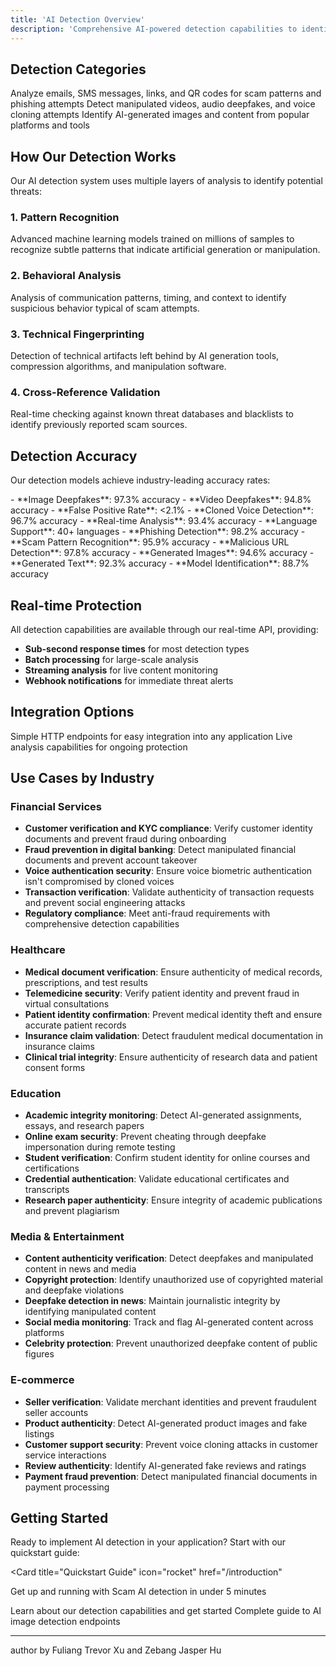 ```yaml
---
title: 'AI Detection Overview'
description: 'Comprehensive AI-powered detection capabilities to identify and prevent various types of digital fraud and manipulation'
---
```


## Detection Categories

<CardGroup cols={3}>
  <Card
    title="Text and Links"
    icon="link"
    href="/detection/text-and-links"
  >
    Analyze emails, SMS messages, links, and QR codes for scam patterns and phishing attempts
  </Card>
  <Card
    title="Deepfake & Voice Clone"
    icon="face-grin-beam"
    href="/detection/deepfake-voice-clone"
  >
    Detect manipulated videos, audio deepfakes, and voice cloning attempts
  </Card>
  <Card
    title="GenAI Content"
    icon="image"
    href="/detection/genai-content"
  >
    Identify AI-generated images and content from popular platforms and tools
  </Card>
</CardGroup>

## How Our Detection Works

Our AI detection system uses multiple layers of analysis to identify potential threats:

### 1. Pattern Recognition
Advanced machine learning models trained on millions of samples to recognize subtle patterns that indicate artificial generation or manipulation.

### 2. Behavioral Analysis
Analysis of communication patterns, timing, and context to identify suspicious behavior typical of scam attempts.

### 3. Technical Fingerprinting
Detection of technical artifacts left behind by AI generation tools, compression algorithms, and manipulation software.

### 4. Cross-Reference Validation
Real-time checking against known threat databases and blacklists to identify previously reported scam sources.

## Detection Accuracy

Our detection models achieve industry-leading accuracy rates:

<AccordionGroup>
  <Accordion title="Deepfake Detection">
    - **Image Deepfakes**: 97.3% accuracy
    - **Video Deepfakes**: 94.8% accuracy
    - **False Positive Rate**: &lt;2.1%
  </Accordion>

  <Accordion title="Voice Clone Detection">
    - **Cloned Voice Detection**: 96.7% accuracy
    - **Real-time Analysis**: 93.4% accuracy
    - **Language Support**: 40+ languages
  </Accordion>

  <Accordion title="Text Analysis">
    - **Phishing Detection**: 98.2% accuracy
    - **Scam Pattern Recognition**: 95.9% accuracy
    - **Malicious URL Detection**: 97.8% accuracy
  </Accordion>

  <Accordion title="AI Content Detection">
    - **Generated Images**: 94.6% accuracy
    - **Generated Text**: 92.3% accuracy
    - **Model Identification**: 88.7% accuracy
  </Accordion>
</AccordionGroup>

## Real-time Protection

All detection capabilities are available through our real-time API, providing:

- **Sub-second response times** for most detection types
- **Batch processing** for large-scale analysis
- **Streaming analysis** for live content monitoring
- **Webhook notifications** for immediate threat alerts

## Integration Options

<CardGroup cols={2}>
  <Card
    title="REST APIs"
    icon="cloud"
    href="/api-reference"
  >
    Simple HTTP endpoints for easy integration into any application
  </Card>
  <Card
    title="Real-time Monitoring"
    icon="satellite-dish"
    href="/api-reference/endpoint/ai-agent"
  >
    Live analysis capabilities for ongoing protection
  </Card>
</CardGroup>

## Use Cases by Industry

### Financial Services
- **Customer verification and KYC compliance**: Verify customer identity documents and prevent fraud during onboarding
- **Fraud prevention in digital banking**: Detect manipulated financial documents and prevent account takeover
- **Voice authentication security**: Ensure voice biometric authentication isn't compromised by cloned voices
- **Transaction verification**: Validate authenticity of transaction requests and prevent social engineering attacks
- **Regulatory compliance**: Meet anti-fraud requirements with comprehensive detection capabilities

### Healthcare
- **Medical document verification**: Ensure authenticity of medical records, prescriptions, and test results
- **Telemedicine security**: Verify patient identity and prevent fraud in virtual consultations
- **Patient identity confirmation**: Prevent medical identity theft and ensure accurate patient records
- **Insurance claim validation**: Detect fraudulent medical documentation in insurance claims
- **Clinical trial integrity**: Ensure authenticity of research data and patient consent forms

### Education
- **Academic integrity monitoring**: Detect AI-generated assignments, essays, and research papers
- **Online exam security**: Prevent cheating through deepfake impersonation during remote testing
- **Student verification**: Confirm student identity for online courses and certifications
- **Credential authentication**: Validate educational certificates and transcripts
- **Research paper authenticity**: Ensure integrity of academic publications and prevent plagiarism

### Media & Entertainment
- **Content authenticity verification**: Detect deepfakes and manipulated content in news and media
- **Copyright protection**: Identify unauthorized use of copyrighted material and deepfake violations
- **Deepfake detection in news**: Maintain journalistic integrity by identifying manipulated content
- **Social media monitoring**: Track and flag AI-generated content across platforms
- **Celebrity protection**: Prevent unauthorized deepfake content of public figures

### E-commerce
- **Seller verification**: Validate merchant identities and prevent fraudulent seller accounts
- **Product authenticity**: Detect AI-generated product images and fake listings
- **Customer support security**: Prevent voice cloning attacks in customer service interactions
- **Review authenticity**: Identify AI-generated fake reviews and ratings
- **Payment fraud prevention**: Detect manipulated financial documents in payment processing

## Getting Started

Ready to implement AI detection in your application? Start with our quickstart guide:

<Card
  title="Quickstart Guide"
  icon="rocket"
  href="/introduction"
>
  Get up and running with Scam AI detection in under 5 minutes
</Card>

<CardGroup cols={2}>
  <Card
    title="Introduction"
    icon="book"
    href="/introduction"
  >
    Learn about our detection capabilities and get started
  </Card>
  <Card
    title="AI Image Detection API"
    icon="image"
    href="/detection/ai-image-detection"
  >
    Complete guide to AI image detection endpoints
  </Card>
</CardGroup>

---

<div style={{textAlign: 'center', marginTop: '2rem', paddingTop: '1rem', borderTop: '1px solid #e5e7eb', color: '#6b7280', fontSize: '0.875rem'}}>
  author by Fuliang Trevor Xu and Zebang Jasper Hu
</div> 